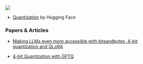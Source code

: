 
![](https://miro.medium.com/v2/resize:fit:1400/1*SFxEfA8009WcgWJG5Vsh0A.png)

- [Quantization](https://huggingface.co/docs/optimum/concept_guides/quantization) by Hugging Face

### Papers & Articles

- [Making LLMs even more accessible with bitsandbytes, 4-bit quantization and QLoRA](https://huggingface.co/blog/4bit-transformers-bitsandbytes)

- [4-bit Quantization with GPTQ](https://towardsdatascience.com/4-bit-quantization-with-gptq-36b0f4f02c34)